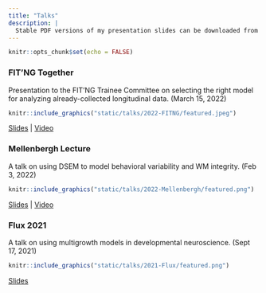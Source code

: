 ```yaml
---
title: "Talks"
description: |
  Stable PDF versions of my presentation slides can be downloaded from here, as well as links to vidoes where available.
---
```


```r
knitr::opts_chunk$set(echo = FALSE)
```

### FIT'NG Together
Presentation to the FIT'NG Trainee Committee on selecting the right model for analyzing already-collected longitudinal data. (March 15, 2022)

<aside>
```r
knitr::include_graphics("static/talks/2022-FITNG/featured.jpeg")
```
</aside>

[Slides](static/talks/2022-FITNG/FIT'NG-Practical.pdf) | [Video](https://vimeo.com/691030727/2fdbfdcf2f)


### Mellenbergh Lecture
A talk on using DSEM to model behavioral variability and WM integrity. (Feb 3, 2022)

<aside>
```r
knitr::include_graphics("static/talks/2022-Mellenbergh/featured.png")
```
</aside>

[Slides](static/talks/2022-Mellenbergh/PML_meeting.pdf) | [Video](https://www.youtube.com/watch?v=5TRDkFtpxCU&ab_channel=PMLStudentFactionUniversityofAmsterdam)


### Flux 2021
A talk on using multigrowth models in developmental neuroscience. (Sept 17, 2021)

<aside>
```r
knitr::include_graphics("static/talks/2021-Flux/featured.png")
```
</aside>

[Slides](static/talks/2021-Flux/fluxcongress_2021.pdf)

